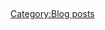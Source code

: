 {{Progress|100}}<br />
{{ResourceReport-FullSS
|before = f24_winter16_before_ss.jpg
|after = f24_winter16_after_ss.jpg
|fuel = 0
|ammo = 0
|steel = 0
|bauxite = 0
|bucket = 0
|note = Target: Yu-chan, Italian BBs, and Akizuki/Teruzuki.
}}

{{MedalReport-5
|e1 = Hard
|e2 = Normal
|e3 = Normal
|e4 = Normal
|e5 = Hard
|e6 = Hard
|e7 = Hard
}}
[[Category:Blog posts]]